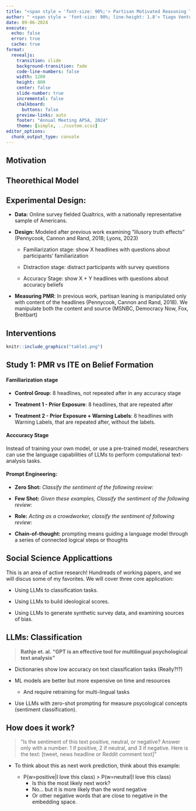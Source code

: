 ```yaml
---
title: "<span style = 'font-size: 90%;'> Partisan Motivated Reasoning Trumps Even Illusory Truth </span>  "
author: " <span style = 'font-size: 90%; line-height: 1.8'> Tiago Ventura (Georgetown University) </strong>, Jim Bisbbee (Vanderbilt University), Sarah Graham (CSMaP-NYU),Joshua A. Tucker (CSMaP-NYU)</span>"
date: 09-06-2024
execute: 
  echo: false
  error: true
  cache: true
format:
  revealjs: 
    transition: slide
    background-transition: fade
    code-line-numbers: false
    width: 1200
    height: 800
    center: false
    slide-number: true
    incremental: false
    chalkboard: 
      buttons: false
    preview-links: auto
    footer: "Annual Meeting APSA, 2024"
    theme: [simple, ../custom.scss]
editor_options: 
  chunk_output_type: console
---
```


## Motivation


## Theorethical Model


## Experimental Design:

- **Data:** Online survey fielded Qualtrics, with a nationally representative sample of Americans. 

- **Design:** Modeled after previous work examining ”illusory truth effects” [(Pennycook, Cannon and Rand, 2018; Lyons, 2023)]{.midgray}

  - [Familiarization stage]{.red}: show [X]{.red} headlines with questions about participants' familiarization
  
  - [Distraction stage]{.red}: distract participants with survey questions
  
  - [Accuracy Stage]{.red}: show [X + Y]{.red} headlines with questions about accuracy beliefs
  
- **Measuring PMR**: In previous work, partisan leaning is manipulated only with content of the headlines [(Pennycook, Cannon and Rand, 2018)]{.midgray}. We manipulate both the content and source (MSNBC, Democracy Now, Fox, Breitbart) 

## Interventions 


```r
knitr::include_graphics("table1.png") 
```



## Study 1: PMR vs ITE on Belief Formation

#### Familiarization stage

- **Control Group**: 8 headlines, not repeated after in any accuracy stage

- **Treatment 1 - Prior Exposure**: 8 headlines, that are repeated after

- **Treatment 2 - Prior Exposure + Warning Labels**: 8 headlines with Warning Labels, that are repeated after, without the labels. 

#### Acccuracy Stage



Instead of training your own model, or use a pre-trained model, researchers can use the language capabilities of LLMs to perform computational text-analysis tasks. 

#### Prompt Engineering: 

- **Zero Shot:** *Classify the sentiment of the following review:*

- **Few Shot:** *Given these examples, Classify the sentiment of the following review:*

- **Role:** *Acting as a crowdworker, classify the sentiment of following review:* 

- **Chain-of-thought:** prompting means guiding a language model through a series of connected logical steps or thoughts


## Social Science Applicattions

This is an area of active research! Hundreads of working papers, and we will discus some of my favorites. We will cover three core application:

- Using LLMs to classification tasks. 

- Using LLMs to build ideological scores.

- Using LLMs to generate synthetic survey data, and examining sources of bias. 

## LLMs: Classification 

> **Rathje et. al. "GPT is an effective tool for multilingual psychological text analysis"**

- Dictionaries show low accuracy on text classification tasks (Really?!?)

- ML models are better but more expensive on time and resources
  - And require retraining for multi-lingual tasks

- Use LLMs with zero-shot prompting for measure psycological concepts (sentiment classification).

## How does it work?

> “Is the sentiment of this text positive, neutral, or negative? Answer only
with a number: 1 if positive, 2 if neutral, and 3 if negative. Here is the text: [tweet, news headline or Reddit comment text]”

- To think about this as next work prediction, think about this example: 

  - P(w=positive|I love this class) > P(w=neutral|I love this class)
     - Is this the most likely next work? 
     - No... but it is more likely than the word negative
     - Or other negative words that are close to negative in the embedding space. 
     
 